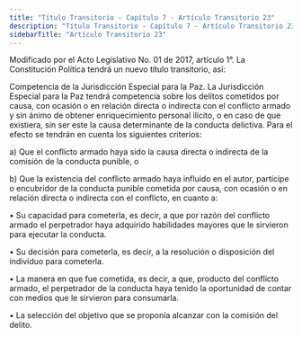 ```yaml
---
title: "Título Transitorio - Capítulo 7 - Artículo Transitorio 23"
description: "Título Transitorio - Capítulo 7 - Artículo Transitorio 23"
sidebarTitle: "Artículo Transitorio 23"
---
```


<Warning>Modificado por el Acto Legislativo No. 01 de 2017, artículo 1°. La Constitución Política tendrá un nuevo título transitorio, así: </Warning>

Competencia de la Jurisdicción Especial para la Paz. La Jurisdicción Especial para la Paz tendrá competencia sobre los delitos cometidos por causa, con ocasión o en relación directa o indirecta con el conflicto armado y sin ánimo de obtener enriquecimiento personal ilícito, o en caso de que existiera, sin ser este la causa determinante de la conducta delictiva. Para el efecto se tendrán en cuenta los siguientes criterios: 

a) Que el conflicto armado haya sido la causa directa o indirecta de la comisión de la conducta punible, o 

b) Que la existencia del conflicto armado haya influido en el autor, partícipe o encubridor de la conducta punible cometida por causa, con ocasión o en relación directa o indirecta con el conflicto, en cuanto a: 

• Su capacidad para cometerla, es decir, a que por razón del conflicto armado el perpetrador haya adquirido habilidades mayores que le sirvieron para ejecutar la conducta. 

• Su decisión para cometerla, es decir, a la resolución o disposición del individuo para cometerla. 

• La manera en que fue cometida, es decir, a que, producto del conflicto armado, el perpetrador de la conducta haya tenido la oportunidad de contar con medios que le sirvieron para consumarla. 

• La selección del objetivo que se proponía alcanzar con la comisión del delito. 
